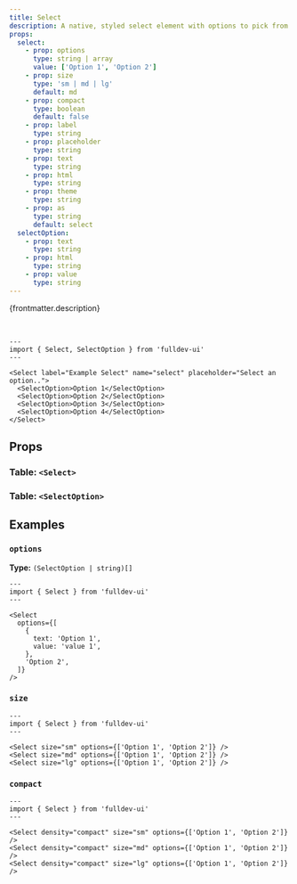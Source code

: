 ```yaml
---
title: Select
description: A native, styled select element with options to pick from.
props:
  select:
    - prop: options
      type: string | array
      value: ['Option 1', 'Option 2']
    - prop: size
      type: 'sm | md | lg'
      default: md
    - prop: compact
      type: boolean
      default: false
    - prop: label
      type: string
    - prop: placeholder
      type: string
    - prop: text
      type: string
    - prop: html
      type: string
    - prop: theme
      type: string
    - prop: as
      type: string
      default: select
  selectOption:
    - prop: text
      type: string
    - prop: html
      type: string
    - prop: value
      type: string
---
```



{frontmatter.description}

<br />

```astro live
---
import { Select, SelectOption } from 'fulldev-ui'
---

<Select label="Example Select" name="select" placeholder="Select an option..">
  <SelectOption>Option 1</SelectOption>
  <SelectOption>Option 2</SelectOption>
  <SelectOption>Option 3</SelectOption>
  <SelectOption>Option 4</SelectOption>
</Select>
```

## Props

### Table: `<Select>`

<PropsTable props={frontmatter.props.select} />

### Table: `<SelectOption>`

<PropsTable props={frontmatter.props.selectOption} />

## Examples

### `options`

**Type:** `(SelectOption | string)[]`

```astro live
---
import { Select } from 'fulldev-ui'
---

<Select
  options={[
    {
      text: 'Option 1',
      value: 'value 1',
    },
    'Option 2',
  ]}
/>
```

### `size`

<SizeProp />

```astro live
---
import { Select } from 'fulldev-ui'
---

<Select size="sm" options={['Option 1', 'Option 2']} />
<Select size="md" options={['Option 1', 'Option 2']} />
<Select size="lg" options={['Option 1', 'Option 2']} />
```

### `compact`

<CompactProp />

```astro live
---
import { Select } from 'fulldev-ui'
---

<Select density="compact" size="sm" options={['Option 1', 'Option 2']} />
<Select density="compact" size="md" options={['Option 1', 'Option 2']} />
<Select density="compact" size="lg" options={['Option 1', 'Option 2']} />
```

